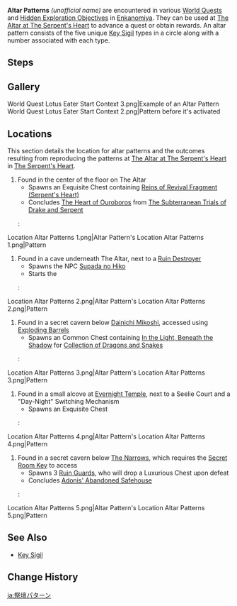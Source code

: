 {{Terminology Infobox
|image        = <gallery>
World Quest Lotus Eater Start Context 3.png|Active
World Quest Lotus Eater Start Context 2.png|Inactive
</gallery>
|type         = Exploration
|region       = Inazuma
|area         = Enkanomiya
}}
'''Altar Patterns''' ''(unofficial name)'' are encountered in various [[World Quests]] and [[Hidden Exploration Objectives]] in [[Enkanomiya]]. They can be used at [[The Altar at The Serpent's Heart]] to advance a quest or obtain rewards. An altar pattern consists of the five unique [[Key Sigil]] types in a circle along with a number associated with each type.

==Steps==
{{Main|The Altar at The Serpent's Heart}}
{{Transclude|The Altar at The Serpent's Heart|Steps}}

==Gallery==
<gallery>
World Quest Lotus Eater Start Context 3.png|Example of an Altar Pattern
World Quest Lotus Eater Start Context 2.png|Pattern before it's activated
</gallery>

==Locations==
This section details the location for altar patterns and the outcomes resulting from reproducing the patterns at [[The Altar at The Serpent's Heart]] in [[The Serpent's Heart]].

# Found in the center of the floor on The Altar
#* Spawns an Exquisite Chest containing [[Reins of Revival Fragment (Serpent's Heart)]]
#* Concludes [[The Heart of Ouroboros]] from [[The Subterranean Trials of Drake and Serpent]]
#: <gallery>
Location Altar Patterns 1.png|Altar Pattern's Location
Altar Patterns 1.png|Pattern
</gallery>
# Found in a cave underneath The Altar, next to a [[Ruin Destroyer]]
#* Spawns the NPC [[Supada no Hiko]]
#* Starts the {{Quest|Lotus Eater}}
#: <gallery>
Location Altar Patterns 2.png|Altar Pattern's Location
Altar Patterns 2.png|Pattern
</gallery>
# Found in a secret cavern below [[Dainichi Mikoshi]], accessed using [[Exploding Barrel]]s
#* Spawns an Common Chest containing [[In the Light, Beneath the Shadow]] for [[Collection of Dragons and Snakes]]
#: <gallery>
Location Altar Patterns 3.png|Altar Pattern's Location
Altar Patterns 3.png|Pattern
</gallery>
# Found in a small alcove at [[Evernight Temple]], next to a Seelie Court and a "Day-Night" Switching Mechanism
#* Spawns an Exquisite Chest
#: <gallery>
Location Altar Patterns 4.png|Altar Pattern's Location
Altar Patterns 4.png|Pattern
</gallery>
# Found in a secret cavern below [[The Narrows]], which requires the [[Secret Room Key]] to access
#* Spawns 3 [[Ruin Guard]]s, who will drop a Luxurious Chest upon defeat
#* Concludes [[Adonis' Abandoned Safehouse]]
#: <gallery>
Location Altar Patterns 5.png|Altar Pattern's Location
Altar Patterns 5.png|Pattern
</gallery>

==See Also==
* [[Key Sigil]]

==Change History==
{{Change History|2.4}}

[[ja:祭壇パターン]]